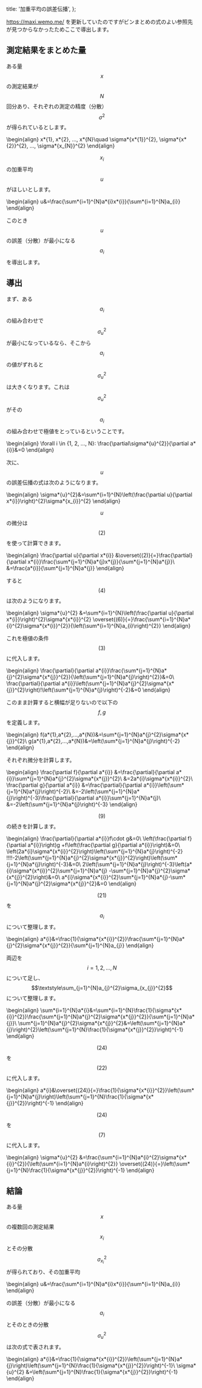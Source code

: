   title: '加重平均の誤差伝播',
};

https://maxi.wemo.me/ を更新していたのですがビンまとめの式のよい参照先が見つからなかったためここで導出します。

## 測定結果をまとめた量

ある量$$x$$の測定結果が$$N$$回分あり、それぞれの測定の精度（分散）$$\sigma^{2}$$が得られているとします。

\begin{align}
x*{1}, x*{2}, ..., x*{N}\quad
\sigma*{x*{1}}^{2}, \sigma*{x*{2}}^{2}, ..., \sigma*{x\_{N}}^{2}
\end{align}

$$x_{i}$$の加重平均 $$u$$ がほしいとします。

\begin{align}
u&=\frac{\sum*{i=1}^{N}a*{i}x*{i}}{\sum*{i=1}^{N}a\_{i}}
\end{align}

このとき$$u$$の誤差（分散）が最小になる$$a_{i}$$を導出します。

## 導出

まず、ある$$a_{i}$$の組み合わせで$$\sigma_{u}^{2}$$が最小になっているなら、そこから$$a_{i}$$の値がずれると$$\sigma_{u}^{2}$$は大きくなります。これは$$\sigma_{u}^{2}$$がその$$a_{i}$$の組み合わせで極値をとっているということです。

\begin{align}
\forall i \in \{1, 2, ..., N\}: \frac{\partial\sigma*{u}^{2}}{\partial a*{i}}&=0
\end{align}

次に、$$u$$の誤差伝播の式は次のようになります。

\begin{align}
\sigma*{u}^{2}&=\sum*{i=1}^{N}\left(\frac{\partial u}{\partial x*{i}}\right)^{2}\sigma*{x\_{i}}^{2}
\end{align}

$$u$$の微分は$$(2)$$を使って計算できます。

\begin{align}
\frac{\partial u}{\partial x*{i}}
&\overset{(2)}{=}\frac{\partial}{\partial x*{i}}\frac{\sum*{j=1}^{N}a*{j}x*{j}}{\sum*{j=1}^{N}a*{j}}\\
&=\frac{a*{i}}{\sum*{j=1}^{N}a*{j}}
\end{align}

すると$$(4)$$は次のようになります。

\begin{align}
\sigma*{u}^{2}
&=\sum*{i=1}^{N}\left(\frac{\partial u}{\partial x*{i}}\right)^{2}\sigma*{x*{i}}^{2}
\overset{(6)}{=}\frac{\sum*{i=1}^{N}a*{i}^{2}\sigma*{x*{i}}^{2}}{\left(\sum*{i=1}^{N}a\_{i}\right)^{2}}
\end{align}

これを極値の条件$$(3)$$に代入します。

\begin{align}
\frac{\partial}{\partial a*{i}}\frac{\sum*{j=1}^{N}a*{j}^{2}\sigma*{x*{j}}^{2}}{\left(\sum*{j=1}^{N}a*{j}\right)^{2}}&=0\\
\frac{\partial}{\partial a*{i}}\left(\sum*{j=1}^{N}a*{j}^{2}\sigma*{x*{j}}^{2}\right)\!\left(\sum*{j=1}^{N}a*{j}\right)^{-2}&=0
\end{align}

このまま計算すると横幅が足りないので以下の$$f, g$$を定義します。

\begin{align}
f(a*{1},a*{2},...,a*{N})&=\sum*{j=1}^{N}a*{j}^{2}\sigma*{x*{j}}^{2}\\
g(a*{1},a*{2},...,a*{N})&=\left(\sum*{j=1}^{N}a*{j}\right)^{-2}
\end{align}

それぞれ微分を計算します。

\begin{align}
\frac{\partial f}{\partial a*{i}}
&=\frac{\partial}{\partial a*{i}}\sum*{j=1}^{N}a*{j}^{2}\sigma*{x*{j}}^{2}\\
&=2a*{i}\sigma*{x*{i}}^{2}\\
\frac{\partial g}{\partial a*{i}}
&=\frac{\partial}{\partial a*{i}}\left(\sum*{j=1}^{N}a*{j}\right)^{-2}\\
&=-2\left(\sum*{j=1}^{N}a*{j}\right)^{-3}\frac{\partial}{\partial a*{i}}\sum*{j=1}^{N}a*{j}\\
&=-2\left(\sum*{j=1}^{N}a*{j}\right)^{-3}
\end{align}

$$(9)$$の続きを計算します。

\begin{align}
\frac{\partial}{\partial a*{i}}f\cdot g&=0\\
\left(\frac{\partial f}{\partial a*{i}}\right)g
+f\left(\frac{\partial g}{\partial a*{i}}\right)&=0\\
\left(2a*{i}\sigma*{x*{i}}^{2}\right)\left(\sum*{j=1}^{N}a*{j}\right)^{-2}
\!\!\!\!-2\left(\sum*{j=1}^{N}a*{j}^{2}\sigma*{x*{j}}^{2}\right)\left(\sum*{j=1}^{N}a*{j}\right)^{-3}&=0\\
2\left(\sum*{j=1}^{N}a*{j}\right)^{-3}\left(a*{i}\sigma*{x*{i}}^{2}\sum*{j=1}^{N}a*{j}
-\sum*{j=1}^{N}a*{j}^{2}\sigma*{x*{j}}^{2}\right)&=0\\
a*{i}\sigma*{x*{i}}^{2}\sum*{j=1}^{N}a*{j}-\sum*{j=1}^{N}a*{j}^{2}\sigma*{x*{j}}^{2}&=0
\end{align}

$$(21)$$を$$a_{i}$$について整理します。

\begin{align}
a*{i}&=\frac{1}{\sigma*{x*{i}}^{2}}\frac{\sum*{j=1}^{N}a*{j}^{2}\sigma*{x*{j}}^{2}}{\sum*{j=1}^{N}a\_{j}}
\end{align}

両辺を$$i=1,2,...,N$$について足し、$$\textstyle\sum_{j=1}^{N}a_{j}^{2}\sigma_{x_{j}}^{2}$$について整理します。

\begin{align}
\sum*{i=1}^{N}a*{i}&=\sum*{i=1}^{N}\frac{1}{\sigma*{x*{i}}^{2}}\frac{\sum*{j=1}^{N}a*{j}^{2}\sigma*{x*{j}}^{2}}{\sum*{j=1}^{N}a*{j}}\\
\sum*{j=1}^{N}a*{j}^{2}\sigma*{x*{j}}^{2}&=\left(\sum*{j=1}^{N}a*{j}\right)^{2}\left(\sum*{j=1}^{N}\frac{1}{\sigma*{x*{j}}^{2}}\right)^{-1}
\end{align}

$$(24)$$を$$(22)$$に代入します。

\begin{align}
a*{i}&\overset{(24)}{=}\frac{1}{\sigma*{x*{i}}^{2}}\left(\sum*{j=1}^{N}a*{j}\right)\left(\sum*{j=1}^{N}\frac{1}{\sigma*{x*{j}}^{2}}\right)^{-1}
\end{align}

$$(24)$$を$$(7)$$に代入します。

\begin{align}
\sigma*{u}^{2}
&=\frac{\sum*{i=1}^{N}a*{i}^{2}\sigma*{x*{i}}^{2}}{\left(\sum*{i=1}^{N}a*{i}\right)^{2}}
\overset{(24)}{=}\left(\sum*{j=1}^{N}\frac{1}{\sigma*{x*{j}}^{2}}\right)^{-1}
\end{align}

## 結論

ある量$$x$$の複数回の測定結果$$x_{i}$$とその分散$$\sigma_{x_{i}}^{2}$$が得られており、その加重平均

\begin{align}
u&=\frac{\sum*{i=1}^{N}a*{i}x*{i}}{\sum*{i=1}^{N}a\_{i}}
\end{align}

の誤差（分散）が最小になる$$a_{i}$$とそのときの分散$$\sigma_{u}^{2}$$は次の式で表されます。

\begin{align}
a*{i}&=\frac{1}{\sigma*{x*{i}}^{2}}\left(\sum*{j=1}^{N}a*{j}\right)\left(\sum*{j=1}^{N}\frac{1}{\sigma*{x*{j}}^{2}}\right)^{-1}\\
\sigma*{u}^{2}
&=\left(\sum*{j=1}^{N}\frac{1}{\sigma*{x*{j}}^{2}}\right)^{-1}
\end{align}
